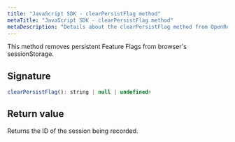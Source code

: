 ```yaml
---
title: "JavaScript SDK - clearPersistFlag method"
metaTitle: "JavaScript SDK - clearPersistFlag method"
metaDescription: "Details about the clearPersistFlag method from OpenReplay's SDK"
---
```


This method removes persistent Feature Flags from browser's sessionStorage.

## Signature

```js
clearPersistFlag(): string | null | undefined+
```

## Return value

Returns the ID of the session being recorded.